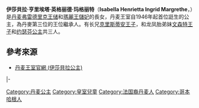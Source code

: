 {{Infobox royalty
| name = 伊莎貝拉
| title = {{flag|丹麦}}公主<br>{{le|蒙珀扎女伯爵|Count of Monpezat}}<br />''HRH''  Princess Isabella of Denmark
| image = [[File:Princess_Isabella_of_Denmark.jpg|200px]]
| spouse = 
| royal house  = [[格呂克斯堡王朝|格呂克斯堡王朝]]
| full name = 伊莎貝拉·亨里埃塔·英格麗德·瑪格麗特<br>Isabella Henrietta Ingrid Margrethe
| othertitles  = Princess of Denmark, Countess of Monpezat
| father = [[弗雷德里克王储_(丹麦)|弗雷德里克王储]]
| mother = [[瑪麗_(丹麥王儲妃)|瑪麗王儲妃]]
| issue = 
| birth_date = {{birth date and age|2007|4|21|}}
| birth_place = {{DEN}}[[哥本哈根|哥本哈根]]{{link-en|哥本哈根大學國家醫院|Rigshospitalet}}
| date of death  = 
| place of death = 
}}
{{Danish Royal Family}}
'''伊莎貝拉·亨里埃塔·英格丽德·玛格丽特'''（'''Isabella Henrietta Ingrid Margrethe'''，{{bd|2007年|4月21日|catIdx=I}}）是[[丹麦|丹麦]][[弗雷德里克王储_(丹麦)|弗雷德里克王储]]和[[瑪麗_(丹麥王儲妃)|瑪麗王儲妃]]的長女，丹麦王室自1946年起首位誔生的公主，為丹麥第三位的王位繼承人。有长兄[[克里斯蒂安_(丹麥)|克里斯蒂安王子]]，和龙凤胎弟妹[[文森王子_(丹麥)|文森特王子]]和[[約瑟芬_(丹麦公主)|约瑟芬公主]]共三人。

== 參考來源 ==
* [https://web.archive.org/web/20110513235100/http://kongehuset.dk/publish.php?dogtag=k_en_fam_isa 丹麦王室官網 (伊莎貝拉公主)]

{{S-start}}
{{S-none|rows=2|第二顺位<br>[[克里斯蒂安_(丹麥)|克里斯蒂安]]<br>长兄}}
{{S-ttl|title=[[丹麥王位繼承|丹麥王位繼承]]<br />第三順位}}
{{S-none|第四順位<br>[[文森王子_(丹麥)|文森王子]]<br>弟弟}}
|-
{{S-end}}

{{DEFAULTSORT: Isabella}}
[[Category:丹麦公主|Category:丹麦公主]]
[[Category:皇室兒童|Category:皇室兒童]]
[[Category:法国裔丹麦人|Category:法国裔丹麦人]]
[[Category:哥本哈根人|Category:哥本哈根人]]